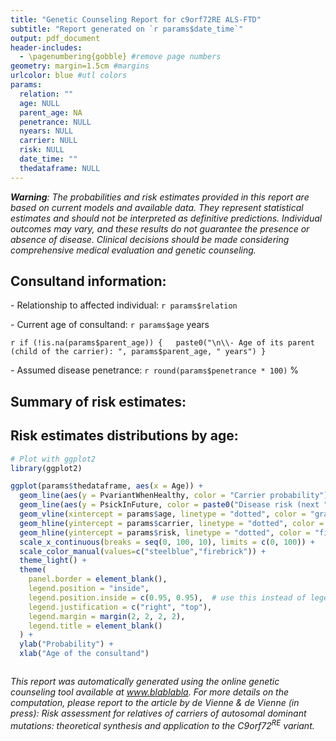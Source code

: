 ```yaml
---
title: "Genetic Counseling Report for c9orf72RE ALS-FTD"
subtitle: "Report generated on `r params$date_time`"
output: pdf_document
header-includes:
  - \pagenumbering{gobble} #remove page numbers
geometry: margin=1.5cm #margins
urlcolor: blue #utl colors
params:
  relation: ""
  age: NULL
  parent_age: NA
  penetrance: NULL
  nyears: NULL
  carrier: NULL
  risk: NULL
  date_time: ""
  thedataframe: NULL
---
```


***Warning**: The probabilities and risk estimates provided in this report are based on current models and available data. They represent statistical estimates and should not be interpreted as definitive predictions. Individual outcomes may vary, and these results do not guarantee the presence or absence of disease. Clinical decisions should be made considering comprehensive medical evaluation and genetic counseling.*


## Consultand information:

\- Relationship to affected individual: `r params$relation`

\- Current age of consultand: `r params$age` years

`r if (!is.na(params$parent_age)) {
  paste0("\n\\- Age of its parent (child of the carrier): ", params$parent_age, " years")
}`

\- Assumed disease penetrance: `r round(params$penetrance * 100)` \%


## Summary of risk estimates:

\noindent\fbox{%
  \parbox{\textwidth}{%
    - Estimated probability of carrying the c9orf72RE mutation: \textbf{`r round(params$carrier, 3)`}\\
    - Estimated probability of developing the disease in the next \textbf{`r params$nyears`} years: \textbf{`r round(params$risk, 3)`}
  }%
}


## Risk estimates distributions by age:


```r

# Plot with ggplot2
library(ggplot2)

ggplot(params$thedataframe, aes(x = Age)) +
  geom_line(aes(y = PvariantWhenHealthy, color = "Carrier probability"), linewidth = 1) +
  geom_line(aes(y = PsickInFuture, color = paste0("Disease risk (next ", params$nyears, " years)")), linewidth = 1) +
  geom_vline(xintercept = params$age, linetype = "dotted", color = "gray40", linewidth=0.6) +
  geom_hline(yintercept = params$carrier, linetype = "dotted", color = "steelblue", linewidth=0.6) +
  geom_hline(yintercept = params$risk, linetype = "dotted", color = "firebrick", linewidth=0.6) + 
  scale_x_continuous(breaks = seq(0, 100, 10), limits = c(0, 100)) +
  scale_color_manual(values=c("steelblue","firebrick")) +
  theme_light() +
  theme(
    panel.border = element_blank(),
    legend.position = "inside",
    legend.position.inside = c(0.95, 0.95),  # use this instead of legend.position
    legend.justification = c("right", "top"),
    legend.margin = margin(2, 2, 2, 2),
    legend.title = element_blank()
  ) +
  ylab("Probability") + 
  xlab("Age of the consultand")



```

\noindent
\centering
*This report was automatically generated using the online genetic counseling tool available at [www.blablabla](www.rstudio.com). For more details on the computation, please report to the article by de Vienne & de Vienne (in press): Risk assessment for relatives of carriers of autosomal dominant mutations: theoretical synthesis and application to the C9orf72$^\text{RE}$ variant. *





<p style="text-align: center;">

</p>


